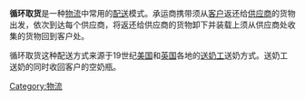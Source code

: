 {{Expand|time=2010-08-14}}
'''循环取货'''是一种[[物流|物流]]中常用的[[配送|配送]]模式。承运商携带须从[[客户|客户]]返还给[[供应商|供应商]]的货物出发，依次到达每个供应商，将返还给供应商的货物卸下并装载上须从供应商处收集的货物回到客户处。

循环取货这种配送方式来源于19世纪[[美国|美国]]和[[英国|英国]]各地的[[送奶工|送奶工]]送奶方式。送奶工送奶的同时收回客户的空奶瓶。

[[Category:物流|Category:物流]]